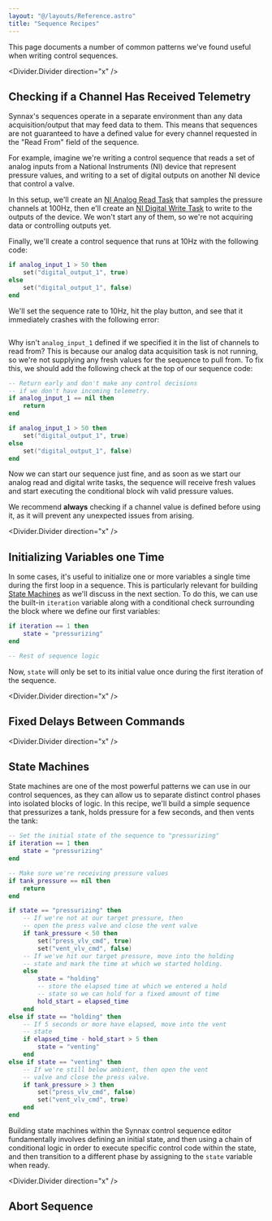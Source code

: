 ```yaml
---
layout: "@/layouts/Reference.astro"
title: "Sequence Recipes"
---
```



This page documents a number of common patterns we've found useful when writing control
sequences.

<Divider.Divider direction="x" />

## Checking if a Channel Has Received Telemetry

Synnax's sequences operate in a separate environment than any data acquisition/output
that may feed data to them. This means that sequences are not guaranteed to have a
defined value for every channel requested in the "Read From" field of the sequence.

For example, imagine we're writing a control sequence that reads a set of analog
inputs from a National Instruments (NI) device that represent pressure values, and
writing to a set of digital outputs on another NI device that control a valve.

In this setup, we'll create an [NI Analog Read Task]() that samples the pressure
channels at 100Hz, then e'll create an [NI Digital Write Task]() to write to the
outputs of the device. We won't start any of them, so we're not acquiring data
or controlling outputs yet.

Finally, we'll create a control sequence that runs at 10Hz with the following code:

```lua
if analog_input_1 > 50 then
    set("digital_output_1", true)
else
    set("digital_output_1", false)
end
```

We'll set the sequence rate to 10Hz, hit the play button, and see that it immediately
crashes with the following error:

```

```

Why isn't `analog_input_1` defined if we specified it in the list of channels to read
from? This is because our analog data acquisition task is not running, so we're not
supplying any fresh values for the sequence to pull from. To fix this, we should add
the following check at the top of our sequence code:

```lua
-- Return early and don't make any control decisions
-- if we don't have incoming telemetry.
if analog_input_1 == nil then
    return
end

if analog_input_1 > 50 then
    set("digital_output_1", true)
else
    set("digital_output_1", false)
end
```

Now we can start our sequence just fine, and as soon as we start our analog read and
digital write tasks, the sequence will receive fresh values and start executing the
conditional block wih valid pressure values.

We recommend **always** checking if a channel value is defined before using it, as
it will prevent any unexpected issues from arising.

<Divider.Divider direction="x" />

## Initializing Variables one Time

In some cases, it's useful to initialize one or more variables a single time during
the first loop in a sequence. This is particularly relevant for building [State
Machines]() as we'll discuss in the next section. To do this, we can use the
built-in `iteration` variable along with a conditional check surrounding the block
where we define our first variables:

```lua
if iteration == 1 then
    state = "pressurizing"
end

-- Rest of sequence logic
```

Now, `state` will only be set to its initial value once during the first iteration
of the sequence.

<Divider.Divider direction="x" />

## Fixed Delays Between Commands

<Divider.Divider direction="x" />

## State Machines

State machines are one of the most powerful patterns we can use in our control
sequences, as they can allow us to separate distinct control phases into isolated
blocks of logic. In this recipe, we'll build a simple sequence that pressurizes a tank,
holds pressure for a few seconds, and then vents the tank:

```lua
-- Set the initial state of the sequence to "pressurizing"
if iteration == 1 then
    state = "pressurizing"
end

-- Make sure we're receiving pressure values
if tank_pressure == nil then
    return
end

if state == "pressurizing" then
    -- If we're not at our target pressure, then
    -- open the press valve and close the vent valve
    if tank_pressure < 50 then
        set("press_vlv_cmd", true)
        set("vent_vlv_cmd", false)
    -- If we've hit our target pressure, move into the holding
    -- state and mark the time at which we started holding.
    else
        state = "holding"
        -- store the elapsed time at which we entered a hold
        -- state so we can hold for a fixed amount of time
        hold_start = elapsed_time
    end
else if state == "holding" then
    -- If 5 seconds or more have elapsed, move into the vent
    -- state
    if elapsed_time - hold_start > 5 then
        state = "venting"
    end
else if state == "venting" then
    -- If we're still below ambient, then open the vent
    -- valve and close the press valve.
    if tank_pressure > 3 then
        set("press_vlv_cmd", false)
        set("vent_vlv_cmd", true)
    end
end
```

Building state machines within the Synnax control sequence editor fundamentally
involves defining an initial state, and then using a chain of conditional logic in
order to execute specific control code within the state, and then transition to a
different phase by assigning to the `state` variable when ready.

<Divider.Divider direction="x" />

## Abort Sequence
